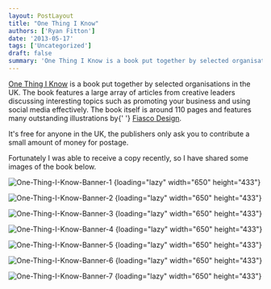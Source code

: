 ```yaml
---
layout: PostLayout
title: "One Thing I Know"
authors: ['Ryan Fitton']
date: '2013-05-17'
tags: ['Uncategorized']
draft: false
summary: 'One Thing I Know is a book put together by selected organisations in the UK. The book features a large array of article from creative leaders discussing interesting topics such as promoting your business and using social media effectively.  The book itself is around 110 pages and features many outstanding illustrations by Fiasco Design. It&#8217;s free ...'
---
```


[One Thing I Know](http://www.onethingiknow.co.uk/book/) is a book put together by selected organisations in the UK. The book features a large array of articles from creative leaders discussing interesting topics such as promoting your business and using social media effectively. The book itself is around 110 pages and features many outstanding illustrations by{\' \'} [Fiasco Design](http://fiascodesign.co.uk/).

It's free for anyone in the UK, the publishers only ask you to contribute a small amount of money for postage.

Fortunately I was able to receive a copy recently, so I have shared some images of the book below.

![One-Thing-I-Know-Banner-1](/static/img/blog/2013/05/One-Thing-I-Know-Banner-1.jpg)
{loading="lazy" width="650" height="433"}

![One-Thing-I-Know-Banner-2](/static/img/blog/2013/05/One-Thing-I-Know-Banner-2.jpg)
{loading="lazy" width="650" height="433"}

![One-Thing-I-Know-Banner-3](/static/img/blog/2013/05/One-Thing-I-Know-Banner-3.jpg)
{loading="lazy" width="650" height="433"}

![One-Thing-I-Know-Banner-4](/static/img/blog/2013/05/One-Thing-I-Know-Banner-4.jpg)
{loading="lazy" width="650" height="433"}

![One-Thing-I-Know-Banner-5](/static/img/blog/2013/05/One-Thing-I-Know-Banner-5.jpg)
{loading="lazy" width="650" height="433"}

![One-Thing-I-Know-Banner-6](/static/img/blog/2013/05/One-Thing-I-Know-Banner-6.jpg)
{loading="lazy" width="650" height="433"}

![One-Thing-I-Know-Banner-7](/static/img/blog/2013/05/One-Thing-I-Know-Banner-7.jpg)
{loading="lazy" width="650" height="433"}
